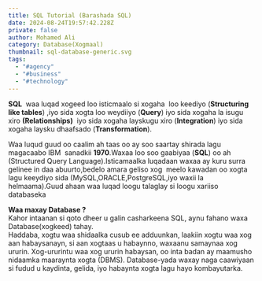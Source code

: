 ```yaml
---
title: SQL Tutorial (Barashada SQL)
date: 2024-08-24T19:57:42.228Z
private: false
author: Mohamed Ali
category: Database(Xogmaal)
thumbnail: sql-database-generic.svg
tags:
  - "#agency"
  - "#business"
  - "#technology"
---
```

<!--StartFragment-->

**SQL**  waa luqad xogeed loo isticmaalo si xogaha  loo keediyo (**Structuring like tables**) ,iyo sida xogta loo weydiiyo (**Query**) iyo sida xogaha la isugu xiro **(Relationships)**  iyo sida xogaha layskugu xiro (**Integration**) iyo sida xogaha laysku dhaafsado (**Transformation**).

Waa luqud guud oo caalim ah taas oo ay soo saartay shirada lagu magacaabo IBM  sanadkii **1970**.Waxaa loo soo gaabiyaa (**SQL**) oo ah (Structured Query Language).Isticamaalka luqadaan waxaa ay kuru surra gelinee in daa abuurto,bedelo amara geliso xog  meelo kawadan oo xogta lagu keeydiyo sida (MySQL,ORACLE,PostgreSQL,iyo waxii la helmaama).Guud ahaan waa luqad loogu talaglay si loogu xariiso databaseka

**Waa maxay Database ?**\
Kahor intaanan si qoto dheer u galin casharkeena SQL, aynu fahano waxa Database(xogkeed) tahay.\
Haddaba, xogtu waa shidaalka cusub ee adduunkan, laakiin xogtu waa xog aan habaysanayn, si aan xogtaas u habaynno, waxaanu samaynaa xog ururin. Xog-ururintu waa xog ururin habaysan, oo inta badan ay maamusho nidaamka maaraynta xogta (DBMS). Database-yada waxay naga caawiyaan si fudud u kaydinta, gelida, iyo habaynta xogta lagu hayo kombayutarka.

<!--EndFragment-->